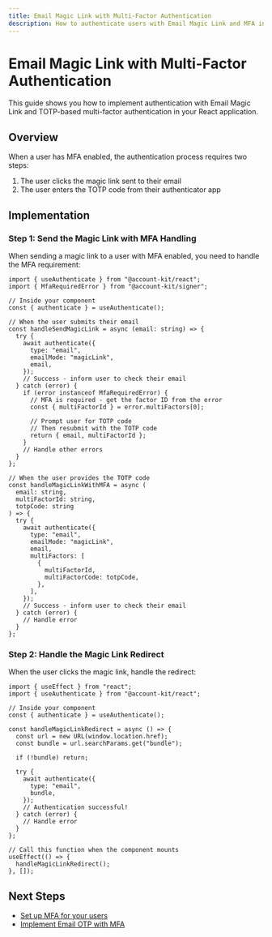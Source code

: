 ```yaml
---
title: Email Magic Link with Multi-Factor Authentication
description: How to authenticate users with Email Magic Link and MFA in your React app
---
```


# Email Magic Link with Multi-Factor Authentication

This guide shows you how to implement authentication with Email Magic Link and TOTP-based multi-factor authentication in your React application.

## Overview

When a user has MFA enabled, the authentication process requires two steps:

1. The user clicks the magic link sent to their email
2. The user enters the TOTP code from their authenticator app

## Implementation

### Step 1: Send the Magic Link with MFA Handling

When sending a magic link to a user with MFA enabled, you need to handle the MFA requirement:

```tsx twoslash
import { useAuthenticate } from "@account-kit/react";
import { MfaRequiredError } from "@account-kit/signer";

// Inside your component
const { authenticate } = useAuthenticate();

// When the user submits their email
const handleSendMagicLink = async (email: string) => {
  try {
    await authenticate({
      type: "email",
      emailMode: "magicLink",
      email,
    });
    // Success - inform user to check their email
  } catch (error) {
    if (error instanceof MfaRequiredError) {
      // MFA is required - get the factor ID from the error
      const { multiFactorId } = error.multiFactors[0];

      // Prompt user for TOTP code
      // Then resubmit with the TOTP code
      return { email, multiFactorId };
    }
    // Handle other errors
  }
};

// When the user provides the TOTP code
const handleMagicLinkWithMFA = async (
  email: string,
  multiFactorId: string,
  totpCode: string
) => {
  try {
    await authenticate({
      type: "email",
      emailMode: "magicLink",
      email,
      multiFactors: [
        {
          multiFactorId,
          multiFactorCode: totpCode,
        },
      ],
    });
    // Success - inform user to check their email
  } catch (error) {
    // Handle error
  }
};
```

### Step 2: Handle the Magic Link Redirect

When the user clicks the magic link, handle the redirect:

```tsx twoslash
import { useEffect } from "react";
import { useAuthenticate } from "@account-kit/react";

// Inside your component
const { authenticate } = useAuthenticate();

const handleMagicLinkRedirect = async () => {
  const url = new URL(window.location.href);
  const bundle = url.searchParams.get("bundle");

  if (!bundle) return;

  try {
    await authenticate({
      type: "email",
      bundle,
    });
    // Authentication successful!
  } catch (error) {
    // Handle error
  }
};

// Call this function when the component mounts
useEffect(() => {
  handleMagicLinkRedirect();
}, []);
```

## Next Steps

- [Set up MFA for your users](/react/mfa/setup-mfa)
- [Implement Email OTP with MFA](/react/mfa/email-otp)
